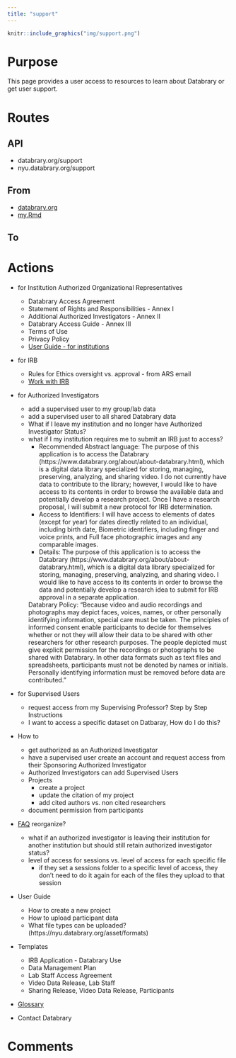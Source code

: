 ```yaml
---
title: "support"
---
```


```r
knitr::include_graphics("img/support.png")
```

# Purpose

This page provides a user access to resources to learn about Databrary or get user support.

# Routes

## API

- databrary.org/support
- nyu.databrary.org/support

## From

- [databrary.org](index.html)
- [my.Rmd](img/LandingLoggedIn.png)

## To

# Actions


- for Institution Authorized Organizational Representatives
  - Databrary Access Agreement
  - Statement of Rights and Responsibilities - Annex I
  - Additional Authorized Investigators - Annex II
  - Databrary Access Guide - Annex III
  - Terms of Use
  - Privacy Policy
  - [User Guide - for institutions](https://www.databrary.org/resources/guide/institutions.html)
  
- for IRB 
  - Rules for Ethics oversight vs. approval - from ARS email
  - [Work with IRB](https://www.databrary.org/resources/policies/work-with-irb.html)
  
- for Authorized Investigators
  - add a supervised user to my group/lab data
  - add a supervised user to all shared Databrary data
  - What if I leave my institution and no longer have Authorized Investigator Status?
  - what if I my institution requires me to submit an IRB just to access?  
      - Recommended Abstract language: The purpose of this application is to access the Databrary
(https://www.databrary.org/about/about-databrary.html), which is a digital data library specialized
for storing, managing, preserving, analyzing, and sharing video.
I do not currently have data to contribute to the library; however, I would like to have access to its
contents in order to browse the available data and potentially develop a research project. Once I have
a research proposal, I will submit a new protocol for IRB determination.  
    - Access to Identifiers:  I will have access to  elements of dates (except for year) for dates directly related to an individual, including birth date,  Biometric identifiers, including finger and voice prints, and
 Full face photographic images and any comparable images.  
    - Details: The purpose of this application is to access the Databrary
(https://www.databrary.org/about/about-databrary.html), which is a digital data library specialized
for storing, managing, preserving, analyzing, and sharing video. I would like to have access to its
contents in order to browse the data and potentially develop a research idea to submit for IRB
approval in a separate application.

    
    Databrary Policy:  "Because video and audio recordings and photographs may depict faces, voices, names, or other
personally identifying information, special care must be taken. The principles of informed consent
enable participants to decide for themselves whether or not they will allow their data to be shared
with other researchers for other research purposes. The people depicted must give explicit
permission for the recordings or photographs to be shared with Databrary.
In other data formats such as text files and spreadsheets, participants must not be denoted by names
or initials. Personally identifying information must be removed before data are contributed."
 
  
- for Supervised Users
  - request access from my Supervising Professor? Step by Step Instructions
  - I want to access a specific dataset on Datbaray, How do I do this?
  
- How to
  - get authorized as an Authorized Investigator
  - have a supervised user create an account and request access from their Sponsoring Authorized Investigator
  - Authorized Investigators can add Supervised Users
  - Projects
      - create a project
      - update the citation of my project
      - add cited authors vs. non cited researchers
  - document permission from participants
  
- [FAQ](https://www.databrary.org/resources/faq.html) reorganize?
  - what if an authorized investigator is leaving their institution for another institution but should still retain authorized investigator status? 
  - level of access for sessions vs. level of access for each specific file
      -  if they set a sessions folder to a specific level of access, they don't need to do it again for each of the files they upload to that session
  
- User Guide
  - How to create a new project
  - How to upload participant data
  - What file types can be uploaded? (https://nyu.databrary.org/asset/formats)
 
- Templates
  - IRB Application - Databrary Use
  - Data Management Plan
  - Lab Staff Access Agreement
  - Video Data Release, Lab Staff
  - Sharing Release, Video Data Release, Participants
  
- [Glossary](https://docs.google.com/document/d/1pP7L-fp31S8s3uufObLT_Na57OMf0znO1ugGuVfNieM/edit#heading=h.757eov12hzcx)

- Contact Databrary


# Comments
